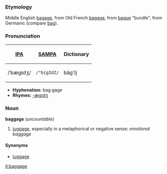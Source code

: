 ===Etymology===
Middle English [[bagage]], from Old French [[bagage]], from [[bague]] "bundle", from Germanic (compare [[bag]]).  

===Pronunciation===
{| border=1 cellpadding=5
! [[w:International Phonetic Alphabet|IPA]] !! [[w:SAMPA|SAMPA]] !! Dictionary
|-
| /ˈbæɡɪdʒ/ || <tt>/"b{gIdZ/</tt> || băg'ĭj
|}

*'''Hyphenation:''' bag·gage
*'''Rhymes:''' [[Rhymes:English:-æɡɪdʒ|-æɡɪdʒ]]


===Noun===
'''baggage''' (''uncountable'')
# [[luggage]], especially in a metaphorical or negative sense: ''emotional baggage''

====Synonyms====
*[[luggage]]

[[it:baggage]]
